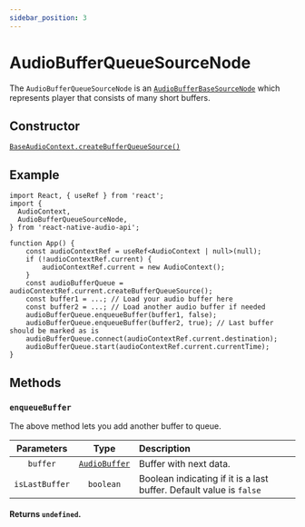 ```yaml
---
sidebar_position: 3
---
```



# AudioBufferQueueSourceNode

The `AudioBufferQueueSourceNode` is an [`AudioBufferBaseSourceNode`](/sources/audio-buffer-base-source-node) which represents player that consists of many short buffers.

## Constructor

[`BaseAudioContext.createBufferQueueSource()`](/core/base-audio-context#createbuffersource)

## Example

```tsx
import React, { useRef } from 'react';
import {
  AudioContext,
  AudioBufferQueueSourceNode,
} from 'react-native-audio-api';

function App() {
    const audioContextRef = useRef<AudioContext | null>(null);
    if (!audioContextRef.current) {
        audioContextRef.current = new AudioContext();
    }
    const audioBufferQueue = audioContextRef.current.createBufferQueueSource();
    const buffer1 = ...; // Load your audio buffer here
    const buffer2 = ...; // Load another audio buffer if needed
    audioBufferQueue.enqueueBuffer(buffer1, false);
    audioBufferQueue.enqueueBuffer(buffer2, true); // Last buffer should be marked as is
    audioBufferQueue.connect(audioContextRef.current.destination);
    audioBufferQueue.start(audioContextRef.current.currentTime);
}
```

## Methods

### `enqueueBuffer`

The above method lets you add another buffer to queue.

| Parameters | Type | Description |
| :---: | :---: | :---- |
| `buffer` | [`AudioBuffer`](/sources/audio-buffer) | Buffer with next data. |
| `isLastBuffer` | `boolean` | Boolean indicating if it is a last buffer. Default value is `false` |

#### Returns `undefined`.


